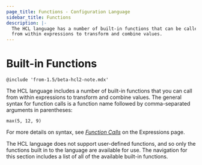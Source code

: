 ```yaml
---
page_title: Functions - Configuration Language
sidebar_title: Functions
description: |-
  The HCL language has a number of built-in functions that can be called
  from within expressions to transform and combine values.
---
```


# Built-in Functions

`@include 'from-1.5/beta-hcl2-note.mdx'`

The HCL language includes a number of built-in functions that you can
call from within expressions to transform and combine values. The general
syntax for function calls is a function name followed by comma-separated
arguments in parentheses:

```hcl
max(5, 12, 9)
```

For more details on syntax, see
[_Function Calls_](/docs/templates/hcl_templates/expressions#function-calls)
on the Expressions page.

The HCL language does not support user-defined functions, and so only
the functions built in to the language are available for use. The navigation
for this section includes a list of all of the available built-in functions.

